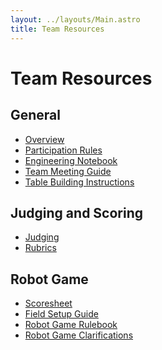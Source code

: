 ```yaml
---
layout: ../layouts/Main.astro
title: Team Resources
---
```


# Team Resources

## General

* [Overview](https://firstinspires.blob.core.windows.net/fll/challenge/2024-25/fll-challenge-submerged-overview.pdf)
* [Participation Rules](https://firstinspires.blob.core.windows.net/fll/challenge/2024-25/fll-challenge-submerged-participation-rules.pdf)
* [Engineering Notebook](https://firstinspires.blob.core.windows.net/fll/challenge/2024-25/fll-challenge-submerged-en-eng.pdf)
* [Team Meeting Guide](https://firstinspires.blob.core.windows.net/fll/challenge/2024-25/fll-challenge-submerged-tmg-eng.pdf)
* [Table Building Instructions](https://firstinspires.blob.core.windows.net/fll/challenge/2024-25/fll-challenge-submerged-table-building-instructions.pdf)

## Judging and Scoring

* [Judging](https://firstinspires.blob.core.windows.net/fll/challenge/2024-25/fll-challenge-submerged-judging-session-flowchart.pdf)
* [Rubrics](https://firstinspires.blob.core.windows.net/fll/challenge/2024-25/fll-challenge-submerged-rubrics-color.pdf)

## Robot Game

* [Scoresheet](https://firstinspires.blob.core.windows.net/fll/challenge/2024-25/fll-challenge-submerged-software-scoresheet.pdf)
* [Field Setup Guide](https://firstinspires.blob.core.windows.net/fll/challenge/2024-25/fll-challenge-submerged-field-setup-guide.pdf)
* [Robot Game Rulebook](https://firstinspires.blob.core.windows.net/fll/challenge/2024-25/fll-challenge-submerged-rgr-eng.pdf)
* [Robot Game Clarifications](https://firstinspires.blob.core.windows.net/fll/challenge/2024-25/fll-challenge-updates-and-clarifications.pdf)



